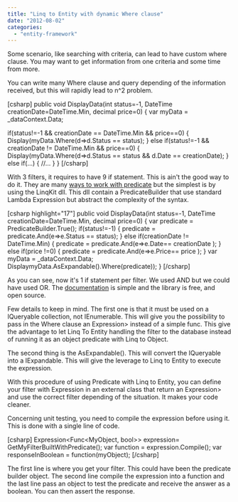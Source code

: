 ```yaml
---
title: "Linq to Entity with dynamic Where clause"
date: "2012-08-02"
categories: 
  - "entity-framework"
---
```


Some scenario, like searching with criteria, can lead to have custom where clause. You may want to get information from one criteria and some time from more.

You can write many Where clause and query depending of the information received, but this will rapidly lead to n^2 problem.

\[csharp\] public void DisplayData(int status=-1, DateTime creationDate=DateTime.Min, decimal price=0) { var myData = \_dataContext.Data;

if(status!=-1 && creationDate == DateTime.Min && price==0) { Display(myData.Where(d=>d.Status == status); } else if(status!=-1 && creationDate != DateTime.Min && price==0) { Display(myData.Where(d=>d.Status == status && d.Date == creationDate); } else if(...) { //... } } \[/csharp\]

With 3 filters, it requires to have 9 if statement. This is ain't the good way to do it. They are many [ways to work with predicate](http://blogs.msdn.com/b/meek/archive/2008/05/02/linq-to-entities-combining-predicates.aspx "Linq to Entity Predicates") but the simplest is by using the LinqKit dll. This dll contain a PredicateBuilder that use standard Lambda Expression but abstract the complexity of the syntax.

\[csharp highlight="17"\] public void DisplayData(int status=-1, DateTime creationDate=DateTime.Min, decimal price=0) { var predicate = PredicateBuilder.True<MyObject>(); if(status!=-1) { predicate = predicate.And(e=>e.Status == status); } else if(creationDate != DateTime.Min) { predicate = predicate.And(e=>e.Date== creationDate ); } else if(price !=0) { predicate = predicate.And(e=>e.Price== price ); } var myData = \_dataContext.Data; DisplaymyData.AsExpandable().Where(predicate)); } \[/csharp\]

As you can see, now it's 1 if statement per filter. We used AND but we could have used OR. The [documentation](http://www.albahari.com/nutshell/predicatebuilder.aspx "predicate builder documentation") is simple and the library is free, and open source.

Few details to keep in mind. The first one is that it must be used on a IQueryable collection, not IEnumerable. This will give you the possibility to pass in the Where clause an Expression\> instead of a simple func. This give the advantage to let Linq To Entity handling the filter to the database instead of running it as an object predicate with Linq to Object.

The second thing is the AsExpandable(). This will convert the IQueryable into a IExpandable. This will give the leverage to Linq to Entity to execute the expression.

With this procedure of using Predicate with Linq to Entity, you can define your filter with Expression in an external class that return an Expression\> and use the correct filter depending of the situation. It makes your code cleaner.

Concerning unit testing, you need to compile the expression before using it. This is done with a single line of code.

\[csharp\] Expression<Func<MyObject, bool>> expression= GetMyFilterBuiltWithPredicate(); var function = expression.Compile(); var responseInBoolean = function(myObject); \[/csharp\]

The first line is where you get your filter. This could have been the predicate builder object. The second line compile the expression into a function and the last line pass an object to test the predicate and receive the answer as a boolean. You can then assert the response.
